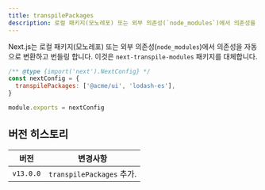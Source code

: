 ```yaml
---
title: transpilePackages
description: 로컬 패키지(모노레포) 또는 외부 의존성(`node_modules`)에서 의존성을 자동으로 변환하고 번들링 합니다.
---
```


Next.js는 로컬 패키지(모노레포) 또는 외부 의존성(`node_modules`)에서 의존성을 자동으로 변환하고 번들링 합니다. 이것은 `next-transpile-modules` 패키지를 대체합니다.

```js filename="next.config.js"
/** @type {import('next').NextConfig} */
const nextConfig = {
  transpilePackages: ['@acme/ui', 'lodash-es'],
}

module.exports = nextConfig
```

## 버전 히스토리

| 버전      | 변경사항                    |
| --------- | -------------------------- |
| `v13.0.0` | `transpilePackages` 추가.  |
